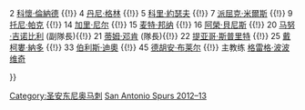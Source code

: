 {{Navbox
|name = 圣安东尼奥马刺2012–13赛季NBA西部冠军
|titlestyle = {{NBA color cell|San Antonio Spurs|border=2}}
|belowstyle = {{NBA color cell2|San Antonio Spurs}}
|title = [[圣安东尼奥马刺|<span style="color: #{{NBA color|聖安東尼奧馬刺|2}}">聖安東尼奧馬刺</span>]] 2012–13赛季NBA西部冠军
|list1 = <div>
1 [[特雷西·麦格克雷迪]] {{!}}
2 [[科懷·倫納德]] {{!}}
4 [[丹尼·格林]] {{!}}
5 [[科里·約瑟夫]] {{!}}
7 [[派屈克·米爾斯]] {{!}}
9 [[托尼·帕克]]  {{!}}
14 [[加里·尼尔]] {{!}}
15 [[麦特·邦纳]] {{!}}
16 [[阿榮·貝尼斯]] {{!}}
20 [[马努·吉诺比利]] (副隊長){{!}}
21 [[蒂姆·邓肯]]  (隊長){{!}}
22 [[提亚哥·斯普里特]] {{!}}
25 [[戴柯婁·納多]]  {{!}}
33 [[伯利斯·迪奧]] {{!}}
45 [[德胡安·布莱尔]]  {{!}}
主教练 [[格雷格·波波维奇]]
</div>
}}<noinclude>
{{collapsible option}}
[[Category:圣安东尼奥马刺]]
[[Category:NBA总冠军导航模板|San Antonio Spurs 2012–13]]
</noinclude>
